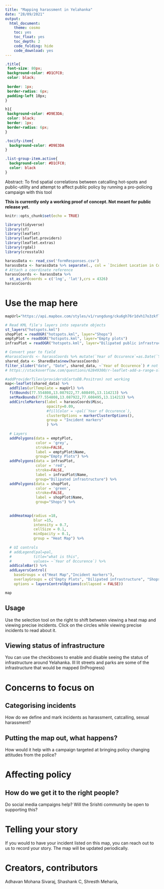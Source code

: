 ```yaml
---
title: "Mapping harassment in Yelahanka"
date: "28/09/2021"
output:
  html_document: 
    theme: cosmo
    toc: yes
    toc_float: yes
    toc_depth: 2
    code_folding: hide
    code_download: yes
---
```

```css
.title{
 font-size: 80px;
 background-color: #D1CFC0;
 color: black;
 
 border: 1px;
 border-radius: 6px;
 padding-left 10px;
}

h1{
 background-color: #D9E3DA;
 color: black;
 border: 1px;
 border-radius: 6px;
}

.tocify-item{
  background-color: #D9E3DA
}

.list-group-item.active{
  background-color: #D1CFC0;
  color: black
}
```
Abstract: To find spatial correlations between catcalling hot-spots and public-utility and attempt to affect public policy by running a pro-policing campaign with this tool

**This is currently only a working proof of concept. Not meant for public release yet.**



```r
knitr::opts_chunk$set(echo = TRUE)

library(tidyverse)
library(sf)
library(leaflet)
library(leaflet.providers)
library(leaflet.extras)
library(rgdal)
library(crosstalk)
```

```r
harassData <- read_csv('formResponses.csv')
harassData <- harassData %>% separate(., col = `Incident Location in Coordinates`, into = c("lat", "lng"), sep = "\\,")
# Attach a coordinate reference 
harassCoords <- harassData %>%
  st_as_sf(coords = c('lng', 'lat'),crs = 4326) 
harassCoords
```
# Use the map here {.tabset}
```r
mapUrl="https://api.mapbox.com/styles/v1/rungdung/cku6gh76r1dvh17o3zkfllvjz/tiles/256/{z}/{x}/{y}@2x?access_token=pk.eyJ1IjoicnVuZ2R1bmciLCJhIjoiY2tqeWh6cXF4MDgzMjJvbWVmbGQzYjAwMyJ9.U-aJyoqyKvTXlhVk43jV1A"

# Read KML file's layers into separate objects
st_layers("hotspots.kml")
shopPlot = readOGR("hotspots.kml", layer="Shops")
emptyPlot = readOGR("hotspots.kml", layer="Empty plots")
infrasPlot = readOGR("hotspots.kml", layer="Dilipated public infrastructure")

# Convert year to field
#harassCoords <- harassCoords %>% mutate(`Year of Occurence`=as.Date(`Year of Occurence`))
shared_data <- SharedData$new(harassCoords)
filter_slider("date", "Date", shared_data, ~`Year of Occurence`) # not working yet 
# https://stackoverflow.com/questions/62849300/r-leaflet-add-a-range-slider-to-filter-markers-without-shiny

```

```r
#addProviderTiles(providers$CartoDB.Positron) not working
map<-leaflet(shared_data) %>% 
  addTiles(urlTemplate = mapUrl) %>% 
  fitBounds(77.554808,13.087922,77.608495,13.114213) %>% 
  setMaxBounds(77.554808,13.087922,77.608495,13.114213) %>% 
  addCircleMarkers(label = harassCoords$Misc,
                   opacity=0.09,
                   #fillColor = ~pal(`Year of Occurence`),
                   clusterOptions = markerClusterOptions(),
                   group = "Incident markers"
                   ) %>%
  
  # Layers
  addPolygons(data = emptyPlot,
              color = 'grey',
              stroke=FALSE,
              label = emptyPlot$Name,
              group="Empty Plots") %>% 
  addPolygons(data = infrasPlot,
              color = 'red',
              stroke=FALSE,
              label = infrasPlot$Name,
              group="Dilipated infrastructure") %>% 
  addPolygons(data = shopPlot,
              color = 'green',
              stroke=FALSE,
              label = shopPlot$Name,
              group="Shops") %>%
  
  
  addHeatmap(radius =18, 
             blur =15, 
             intensity = 0.7, 
             cellSize = 0.1, 
             minOpacity = 0.1,
             group = "Heat Map") %>% 
  
  # UI controls
  # addLegend(pal=pal,
  #          title="what is this",
  #          values= ~`Year of Occurence`) %>% 
  addScaleBar() %>% 
  addLayersControl(
    baseGroups = c("Heat Map","Incident markers"),
    overlayGroups = c("Empty Plots", "Dilipated infrastructure", "Shops"),
    options = layersControlOptions(collapsed = FALSE))

map
```

## Usage  {.tabset}

Use the selection tool on the right to shift between viewing a heat map and viewing precise incidents. Click on the circles while viewing precise incidents to read about it. 

## Viewing status of infrastructure

You can use the checkboxes to enable and disable seeing the status of infrastructure around Yelahanka. Ill lit streets and parks are some of the infrastructure that would be mapped (InProgress)



# Concerns to focus on

## Categorising incidents
How do we define and mark incidents as harassment, catcalling, sexual harassment?

## Putting the map out, what happens?
How would it help with a campaign targeted at bringing policy changing attitudes from the police? 

# Affecting policy

## How do we get it to the right people?
Do social media campaigns help? Will the Srishti community be open to supporting this?

# Telling your story

If you would to have your incident listed on this map, you can reach out to us to record your story. The map will be updated periodically.

# Creators, contributors
Adhavan Mohana Sivaraj,
Shashank C,
Shresth Meharia,
